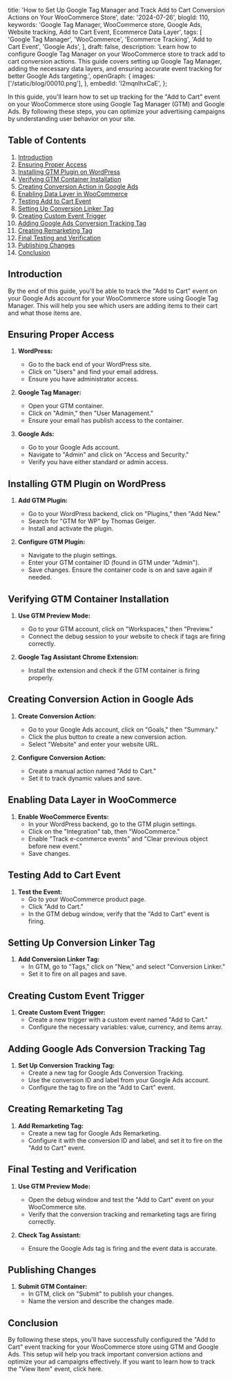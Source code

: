   title:
    'How to Set Up Google Tag Manager and Track Add to Cart Conversion Actions on Your WooCommerce Store',
  date: '2024-07-26',
  blogId: 110,
  keywords:
    'Google Tag Manager, WooCommerce store, Google Ads, Website tracking, Add to Cart Event, Ecommerce Data Layer',
  tags: [
    'Google Tag Manager',
    'WooCommerce',
    'Ecommerce Tracking',
    'Add to Cart Event',
    'Google Ads',
  ],
  draft: false,
  description:
    'Learn how to configure Google Tag Manager on your WooCommerce store to track add to cart conversion actions. This guide covers setting up Google Tag Manager, adding the necessary data layers, and ensuring accurate event tracking for better Google Ads targeting.',
  openGraph: {
    images: ['/static/blog/00010.png'],
  },
  embedId: 'l2mqnlhxCaE',
};

<BlogHeader metadata={metadata} />

In this guide, you'll learn how to set up tracking for the "Add to Cart" event on your WooCommerce store using Google Tag Manager (GTM) and Google Ads. By following these steps, you can optimize your advertising campaigns by understanding user behavior on your site.

## Table of Contents

1. [Introduction](#introduction)
2. [Ensuring Proper Access](#ensuring-proper-access)
3. [Installing GTM Plugin on WordPress](#installing-gtm-plugin-on-wordpress)
4. [Verifying GTM Container Installation](#verifying-gtm-container-installation)
5. [Creating Conversion Action in Google Ads](#creating-conversion-action-in-google-ads)
6. [Enabling Data Layer in WooCommerce](#enabling-data-layer-in-woocommerce)
7. [Testing Add to Cart Event](#testing-add-to-cart-event)
8. [Setting Up Conversion Linker Tag](#setting-up-conversion-linker-tag)
9. [Creating Custom Event Trigger](#creating-custom-event-trigger)
10. [Adding Google Ads Conversion Tracking Tag](#adding-google-ads-conversion-tracking-tag)
11. [Creating Remarketing Tag](#creating-remarketing-tag)
12. [Final Testing and Verification](#final-testing-and-verification)
13. [Publishing Changes](#publishing-changes)
14. [Conclusion](#conclusion)

## Introduction

By the end of this guide, you'll be able to track the "Add to Cart" event on your Google Ads account for your WooCommerce store using Google Tag Manager. This will help you see which users are adding items to their cart and what those items are.

## Ensuring Proper Access

1. **WordPress:**

   - Go to the back end of your WordPress site.
   - Click on "Users" and find your email address.
   - Ensure you have administrator access.

2. **Google Tag Manager:**

   - Open your GTM container.
   - Click on "Admin," then "User Management."
   - Ensure your email has publish access to the container.

3. **Google Ads:**
   - Go to your Google Ads account.
   - Navigate to "Admin" and click on "Access and Security."
   - Verify you have either standard or admin access.

## Installing GTM Plugin on WordPress

1. **Add GTM Plugin:**

   - Go to your WordPress backend, click on "Plugins," then "Add New."
   - Search for "GTM for WP" by Thomas Geiger.
   - Install and activate the plugin.

2. **Configure GTM Plugin:**
   - Navigate to the plugin settings.
   - Enter your GTM container ID (found in GTM under "Admin").
   - Save changes. Ensure the container code is on and save again if needed.

## Verifying GTM Container Installation

1. **Use GTM Preview Mode:**

   - Go to your GTM account, click on "Workspaces," then "Preview."
   - Connect the debug session to your website to check if tags are firing correctly.

2. **Google Tag Assistant Chrome Extension:**
   - Install the extension and check if the GTM container is firing properly.

## Creating Conversion Action in Google Ads

1. **Create Conversion Action:**

   - Go to your Google Ads account, click on "Goals," then "Summary."
   - Click the plus button to create a new conversion action.
   - Select "Website" and enter your website URL.

2. **Configure Conversion Action:**
   - Create a manual action named "Add to Cart."
   - Set it to track dynamic values and save.

## Enabling Data Layer in WooCommerce

1. **Enable WooCommerce Events:**
   - In your WordPress backend, go to the GTM plugin settings.
   - Click on the "Integration" tab, then "WooCommerce."
   - Enable "Track e-commerce events" and "Clear previous object before new event."
   - Save changes.

## Testing Add to Cart Event

1. **Test the Event:**
   - Go to your WooCommerce product page.
   - Click "Add to Cart."
   - In the GTM debug window, verify that the "Add to Cart" event is firing.

## Setting Up Conversion Linker Tag

1. **Add Conversion Linker Tag:**
   - In GTM, go to "Tags," click on "New," and select "Conversion Linker."
   - Set it to fire on all pages and save.

## Creating Custom Event Trigger

1. **Create Custom Event Trigger:**
   - Create a new trigger with a custom event named "Add to Cart."
   - Configure the necessary variables: value, currency, and items array.

## Adding Google Ads Conversion Tracking Tag

1. **Set Up Conversion Tracking Tag:**
   - Create a new tag for Google Ads Conversion Tracking.
   - Use the conversion ID and label from your Google Ads account.
   - Configure the tag to fire on the "Add to Cart" event.

## Creating Remarketing Tag

1. **Add Remarketing Tag:**
   - Create a new tag for Google Ads Remarketing.
   - Configure it with the conversion ID and label, and set it to fire on the "Add to Cart" event.

## Final Testing and Verification

1. **Use GTM Preview Mode:**

   - Open the debug window and test the "Add to Cart" event on your WooCommerce site.
   - Verify that the conversion tracking and remarketing tags are firing correctly.

2. **Check Tag Assistant:**
   - Ensure the Google Ads tag is firing and the event data is accurate.

## Publishing Changes

1. **Submit GTM Container:**
   - In GTM, click on "Submit" to publish your changes.
   - Name the version and describe the changes made.

## Conclusion

By following these steps, you'll have successfully configured the "Add to Cart" event tracking for your WooCommerce store using GTM and Google Ads. This setup will help you track important conversion actions and optimize your ad campaigns effectively. If you want to learn how to track the "View Item" event, click here.
